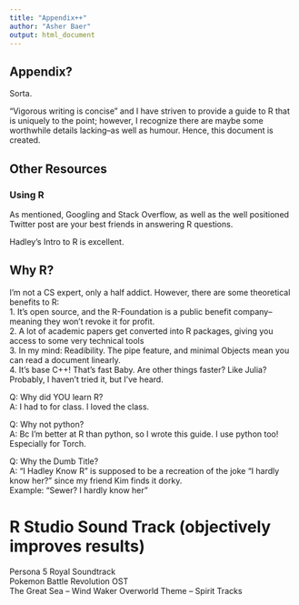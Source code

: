 ---
title: "Appendix++"
author: "Asher Baer"
output: html_document
---
## Appendix? 
Sorta.    
   
"Vigorous writing is concise" and I have striven to provide a guide to R that is uniquely to the point;
however, I recognize there are maybe some worthwhile details lacking--as well as humour.
Hence, this document is created.

## Other Resources

### Using R 
As mentioned, Googling and Stack Overflow, as well as the well positioned Twitter post are your best 
friends in answering R questions.   

Hadley's Intro to R is excellent.   

## Why R?

I'm not a CS expert, only a half addict. However, there are some theoretical benefits to R:    
1. It's open source, and the R-Foundation is a public benefit company--meaning they won't revoke it for profit.    
2. A lot of academic papers get converted into R packages, giving you access to some very technical tools    
3. In my mind: Readibility. The pipe feature, and minimal Objects mean you can read a document linearly.    
4. It's base C++! That's fast Baby. Are other things faster? Like Julia? Probably, I haven't tried it, but I've heard. 

Q: Why did YOU learn R?   
A: I had to for class. I loved the class.   
    
Q: Why not python?   
A: Bc I'm better at R than python, so I wrote this guide. I use python too! Especially for Torch.   

Q: Why the Dumb Title?    
A: "I Hadley Know R" is supposed to be a recreation of the joke "I hardly know her?" since my friend Kim finds it dorky.   
Example: "Sewer? I hardly know her"   

# R Studio Sound Track (objectively improves results)

Persona 5 Royal Soundtrack   
Pokemon Battle Revolution OST   
The Great Sea -- Wind Waker 
Overworld Theme -- Spirit Tracks